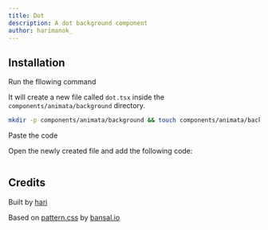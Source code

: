 ```yaml
---
title: Dot
description: A dot background component
author: harimanok_
---
```


<ComponentPreview name="background-dot--docs" />

## Installation

<Steps>
<Step>Run the fllowing command</Step>

It will create a new file called `dot.tsx` inside the `components/animata/background` directory.

```bash
mkdir -p components/animata/background && touch components/animata/background/dot.tsx
```

<Step>Paste the code</Step>

Open the newly created file and add the following code:

```jsx file=<rootDir>/animata/background/dot.tsx

```

</Steps>

## Credits

Built by [hari](https://github.com/hari)

Based on [pattern.css](https://bansal.io/pattern-css) by [bansal.io](https://bansal.io/)
